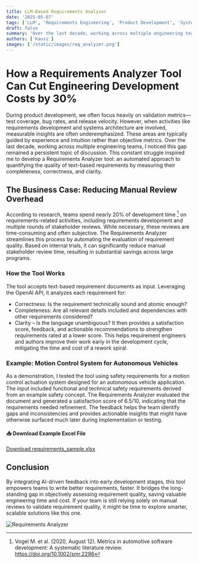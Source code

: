 ```yaml
---
title: LLM-Based Requirements Analyzer
date: '2025-05-07'
tags: ['LLM', 'Requirements Engineering', 'Product Development', 'Systems Engineering']
draft: false
summary: 'Over the last decade, working across multiple engineering teams, I noticed that the gap between requirements engineering and development teams remained a persistent topic of discussion. This inspired me to develop a Requirements Analyzer tool—a way to objectively assess the quality of text-based requirements by measuring their completeness, correctness, and clarity.'
authors: ['Kausi']
images: ['/static/images/req_analyzer.png']
---
```


# How a Requirements Analyzer Tool Can Cut Engineering Development Costs by 30%
During product development, we often focus heavily on validation metrics—test coverage, bug rates, and release velocity. However, when activities like requirements development and systems architecture are involved, measurable insights are often underemphasized. These areas are typically guided by experience and intuition rather than objective metrics.
Over the last decade, working across multiple engineering teams, I noticed this gap remained a persistent topic of discussion. This constant struggle inspired me to develop a Requirements Analyzer tool: an automated approach to quantifying the quality of text-based requirements by measuring their completeness, correctness, and clarity.
## The Business Case: Reducing Manual Review Overhead
According to research, teams spend nearly 20% of development time [^1] on requirements-related activities, including requirements development and multiple rounds of stakeholder reviews. While necessary, these reviews are time-consuming and often subjective. 
The Requirements Analyzer streamlines this process by automating the evaluation of requirement quality. Based on internal trials, it can significantly reduce manual stakeholder review time, resulting in substantial savings across large programs.
### How the Tool Works
The tool accepts text-based requirement documents as input. Leveraging the OpenAI API, it analyzes each requirement for:
  - Correctness: Is the requirement technically sound and atomic enough?
  - Completeness: Are all relevant details included and dependencies with other requirements considered?
  - Clarity – Is the language unambiguous?
It then provides a satisfaction score, feedback, and actionable recommendations to strengthen requirements rated at a lower score. This helps requirement engineers and authors improve their work early in the development cycle, mitigating the time and cost of a rework spiral.
### Example: Motion Control System for Autonomous Vehicles
As a demonstration, I tested the tool using safety requirements for a motion control actuation system designed for an autonomous vehicle application. The input included functional and technical safety requirements derived from an example safety concept. The Requirements Analyzer evaluated the document and generated a satisfaction score of 6.5/10, indicating that the requirements needed refinement. The feedback helps the team identify gaps and inconsistencies and provides actionable insights that might have otherwise surfaced much later during implementation or testing.
#### 📥 Download Example Excel File
[Download requirements_sample.xlsx](motion_control_system_requirements.xlsx)

## Conclusion
By integrating AI-driven feedback into early development stages, this tool empowers teams to write better requirements, faster. It bridges the long-standing gap in objectively assessing requirement quality, saving valuable engineering time and cost.
If your team is still relying solely on manual reviews to validate requirement quality, it might be time to explore smarter, scalable solutions like this one.

![Requirements Analyzer](/static/images/req_analyzer.png)

[^1]: Vogel M. et al. (2020, August 12). Metrics in automotive software development: A systematic literature review. https://doi.org/10.1002/smr.2296
[^2]: Jama Software. The essential guide to requirement management and traceability. https://www.jamasoftware.com/requirements-management-guide/requirements-gathering-and-management-processes/how-long-do-requirements-take/

